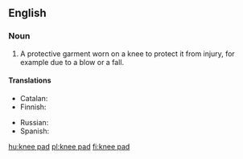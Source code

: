 ==English==

===Noun===
{{wikipedia}}
{{en-noun|head=[[knee]] [[pad]]}}

# A protective garment worn on a knee to protect it from injury, for example due to a blow or a fall.

====Translations====
{{trans-top|protection for a knee}}
* Catalan: {{t|ca|genollera|f}}
* Finnish: {{t|fi|polvisuojus}}
{{trans-mid}}
* Russian: {{t+|ru|наколенник|m|sc=Cyrl|tr=nakolénnik}}
* Spanish: {{t|es|rodillera|f}}
{{trans-bottom}}

[[hu:knee pad]]
[[pl:knee pad]]
[[fi:knee pad]]